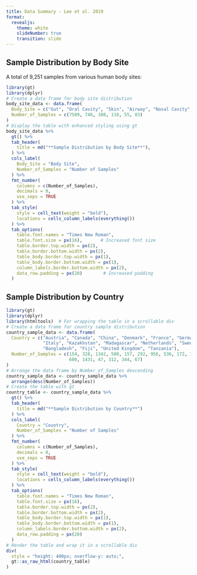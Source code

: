 ```yaml
---
title: Data Summary - Lee et al. 2019
format: 
  revealjs:
    theme: white
    slideNumber: true
    transition: slide
---
```


## Sample Distribution by Body Site

A total of 9,251 samples from various human body sites:

```r
library(gt)
library(dplyr)
# Create a data frame for body site distribution
body_site_data <- data.frame(
  Body_Site = c("Gut", "Oral Cavity", "Skin", "Airway", "Nasal Cavity", "Vagina"),
  Number_of_Samples = c(7589, 746, 380, 118, 55, 83)
)
# Display the table with enhanced styling using gt
body_site_data %>%
  gt() %>%
  tab_header(
    title = md("**Sample Distribution by Body Site**"),
  ) %>%
  cols_label(
    Body_Site = "Body Site",
    Number_of_Samples = "Number of Samples"
  ) %>%
  fmt_number(
    columns = c(Number_of_Samples),
    decimals = 0,
    use_seps = TRUE
  ) %>%
  tab_style(
    style = cell_text(weight = "bold"),
    locations = cells_column_labels(everything())
  ) %>%
  tab_options(
    table.font.names = "Times New Roman",
    table.font.size = px(16),       # Increased font size
    table.border.top.width = px(2),
    table.border.bottom.width = px(2),
    table_body.border.top.width = px(1),
    table_body.border.bottom.width = px(1),
    column_labels.border.bottom.width = px(2),
    data_row.padding = px(20)        # Increased padding
  )
```

## Sample Distribution by Country

```r
library(gt)
library(dplyr)
library(htmltools)  # For wrapping the table in a scrollable div
# Create a data frame for country sample distribution
country_sample_data <- data.frame(
  Country = c("Austria", "Canada", "China", "Denmark", "France", "Germany", "Israel", 
              "Italy", "Kazakhstan", "Madagascar", "Netherlands", "Sweden", "USA", 
              "Bangladesh", "Fiji", "United Kingdom", "Tanzania"),
  Number_of_Samples = c(154, 328, 1342, 580, 157, 292, 956, 536, 172, 112, 526, 
                        600, 1431, 47, 312, 344, 67)
)
# Arrange the data frame by Number_of_Samples descending
country_sample_data <- country_sample_data %>%
  arrange(desc(Number_of_Samples))
# Create the table with gt
country_table <- country_sample_data %>%
  gt() %>%
  tab_header(
    title = md("**Sample Distribution by Country**")
  ) %>%
  cols_label(
    Country = "Country",
    Number_of_Samples = "Number of Samples"
  ) %>%
  fmt_number(
    columns = c(Number_of_Samples),
    decimals = 0,
    use_seps = TRUE
  ) %>%
  tab_style(
    style = cell_text(weight = "bold"),
    locations = cells_column_labels(everything())
  ) %>%
  tab_options(
    table.font.names = "Times New Roman",
    table.font.size = px(16),
    table.border.top.width = px(2),
    table.border.bottom.width = px(2),
    table_body.border.top.width = px(1),
    table_body.border.bottom.width = px(1),
    column_labels.border.bottom.width = px(2),
    data_row.padding = px(20)
  )
# Render the table and wrap it in a scrollable div
div(
  style = "height: 400px; overflow-y: auto;",
  gt::as_raw_html(country_table)
)
```
